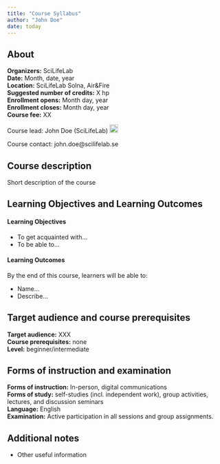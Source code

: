 ```yaml
---
title: "Course Syllabus"
author: "John Doe"
date: today
---
```


::: {.callout-warning icon=false}

## About

**Organizers:** 	                SciLifeLab  
**Date:**	   	                    Month, date, year  
**Location:**		 			    SciLifeLab Solna, Air&Fire  
**Suggested number of credits:** 	X hp  
**Enrollment opens:**				Month day, year  
**Enrollment closes:**				Month day, year     
**Course fee:**				        XX   

:::

Course lead: John Doe (SciLifeLab) <a href="https://orcid.org/0000-XXXX" rel="orcid"><img src="img/ORCID_Logomark.png" alt="" width="20" height="20"/></a>

Course contact: john.doe@scilifelab.se

## Course description

Short description of the course

## Learning Objectives and Learning Outcomes
#### Learning Objectives

- To get acquainted with...
- To be able to...

#### Learning Outcomes

By the end of this course, learners will be able to:

- Name...
- Describe...

## Target audience and course prerequisites

**Target audience:** XXX    
**Course prerequisites:** none   
**Level:** beginner/intermediate  


## Forms of instruction and examination  

**Forms of instruction:** In-person, digital communications  
**Forms of study:** self-studies (incl. independent work), group activities, lectures, and discussion seminars  
**Language:** English    
**Examination:** Active participation in all sessions and group assignments.   



## Additional notes  

- Other useful information  
